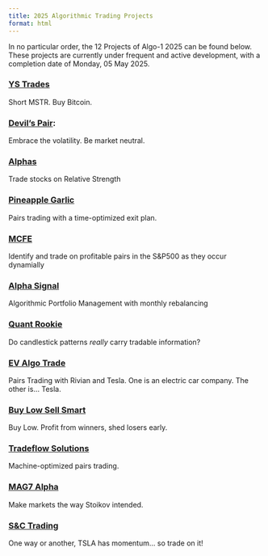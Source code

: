 ```yaml
---
title: 2025 Algorithmic Trading Projects
format: html
---
```

In no particular order, the 12 Projects of Algo-1 2025 can be found below.
These projects are currently under frequent and active development, with a
completion date of Monday, 05 May 2025.

### [**YS Trades**](https://ystrades.com/)
Short MSTR. Buy Bitcoin.

### [Devil's Pair](https://devilspair.online/):
Embrace the volatility. Be market neutral.

### [Alphas](https://alphas.blog/)
Trade stocks on Relative Strength

### [Pineapple Garlic](https://pineapplegarlicxia.asia>)
Pairs trading with a time-optimized exit plan.

### [MCFE](https://mcfe.tech)
Identify and trade on profitable pairs in the S&P500 as they occur dynamially

### [Alpha Signal](https://alphasignal533.com/)
Algorithmic Portfolio Management with monthly rebalancing

### [Quant Rookie](https://quantrookie.info)
Do candlestick patterns *really* carry tradable information?

### [EV Algo Trade](http://evalgotrade.ltd)
Pairs Trading with Rivian and Tesla. One is an electric car company. The other
is... Tesla.

### [Buy Low Sell Smart](https://buylowsellsmart.com/)
Buy Low. Profit from winners, shed losers early.

### [Tradeflow Solutions](https://tradeflow.solutions/)
Machine-optimized pairs trading.

### [MAG7 Alpha](https://mag7alpha.com/)
Make markets the way Stoikov intended.

### [S&C Trading](https://thesctrading.com/)
One way or another, TSLA has momentum... so trade on it!
